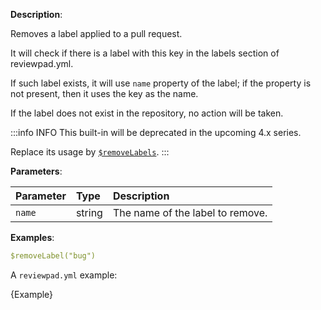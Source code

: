
**Description**:

Removes a label applied to a pull request.

It will check if there is a label with this key in the labels section of reviewpad.yml.

If such label exists, it will use `name` property of the label; if the property is not present, then it uses the key as the name.

If the label does not exist in the repository, no action will be taken.

:::info INFO
This built-in will be deprecated in the upcoming 4.x series.

Replace its usage by [`$removeLabels`](/guides/built-ins#removeLabels).
:::

**Parameters**:

| Parameter  | Type    | Description                       |
| :--------- | :------ | :-------------------------------- |
| `name`     | string  | The name of the label to remove.  |

**Examples**:

```yml
$removeLabel("bug")
```

A `reviewpad.yml` example:

<CodeBlock language="yml">{Example}</CodeBlock>

